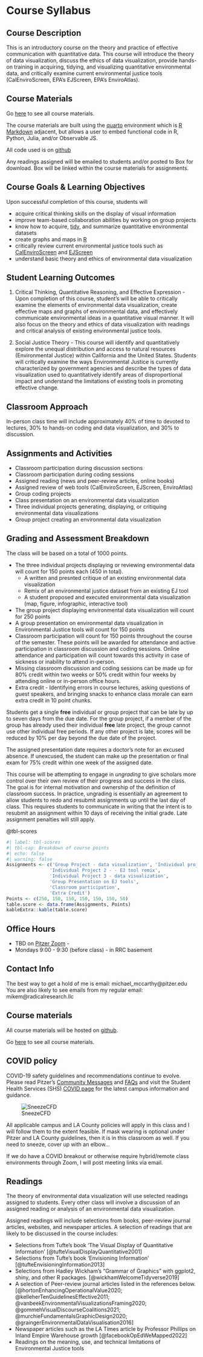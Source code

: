 # Course Syllabus {#sec-appendix-syllabus}

## Course Description

This is an introductory course on the theory and practice of effective communication with quantitative data. This course will introduce the theory of data visualization, discuss the ethics of data visualization, provide hands-on training in acquiring, tidying, and visualizing quantitative environmental data, and critically examine current environmental justice tools (CalEnviroScreen, EPA's EJScreen, EPA's EnviroAtlas).

## Course Materials

Go [here](https://mikem-radicalresearch.quarto.pub/environmental-data-visualization/) to see all course materials.

The course materials are built using the [quarto](https://quarto.org/docs/guide) environment which is [R Markdown](https://rmarkdown.rstudio.com/) adjacent, but allows a user to embed functional code in R, Python, Julia, and/or Observable JS.

All code used is on [github](https://github.com/RadicalResearchLLC/EnviroDataVis)

Any readings assigned will be emailed to students and/or posted to Box for download. Box will be linked within the course materials for assignments.

## Course Goals & Learning Objectives

Upon successful completion of this course, students will

-   acquire critical thinking skills on the display of visual information
-   improve team-based collaboration abilities by working on group projects
-   know how to acquire, [tidy](https://www.tidyverse.org/), and summarize quantitative environmental datasets
-   create graphs and maps in [R](https://cran.r-project.org/)
-   critically review current environmental justice tools such as [CalEnviroScreen](https://oehha.ca.gov/calenviroscreen/report/calenviroscreen-40) and [EJScreen](https://www.epa.gov/ejscreen)
-   understand basic theory and ethics of environmental data visualization

## Student Learning Outcomes

1.  Critical Thinking, Quantitative Reasoning, and Effective Expression - Upon completion of this course, student's will be able to critically examine the elements of environmental data visualization, create effective maps and graphs of environmental data, and effectively communicate environmental ideas in a quantitative visual manner. It will also focus on the theory and ethics of data visualization with readings and critical analysis of existing environmental justice tools.

2.  Social Justice Theory - This course will identify and quantitatively explore the unequal distribution and access to natural resources (Environmental Justice) within California and the United States. Students will critically examine the ways Environmental Justice is currently characterized by government agencies and describe the types of data visualization used to quantitatively identify areas of disproportional impact and understand the limitations of existing tools in promoting effective change.

## Classroom Approach

In-person class time will include approximately 40% of time to devoted to lectures, 30% to hands-on coding and data visualization, and 30% to discussion.

## Assignments and Activities

-   Classroom participation during discussion sections
-   Classroom participation during coding sessions
-   Assigned reading (news and peer-review articles, online books)
-   Assigned review of web tools (CalEnviroScreen, EJScreen, EnviroAtlas)
-   Group coding projects
-   Class presentation on an environmental data visualization
-   Three individual projects generating, displaying, or critiquing environmental data visualizations
-   Group project creating an environmental data visualization

## Grading and Assessment Breakdown

The class will be based on a total of 1000 points.

-   The three individual projects displaying or reviewing environmental data will count for 150 points each (450 in total).
    -   A written and presnted critique of an existing environmental data visualization
    -   Remix of an environmental justice dataset from an existing EJ tool
    -   A student proposed and executed environmental data visualization (map, figure, infographic, interactive tool)
-   The group project displaying environmental data visualization will count for 250 points
-   A group presentation on environmental data visualization in Environmental Justice tools will count for 150 points
-   Classroom participation will count for 150 points throughout the course of the semester. These points will be awarded for attendance and active participation in classroom discussion and coding sessions. Online attendance and participation will count towards this activity in case of sickness or inability to attend in-person.
-   Missing classroom discussion and coding sessions can be made up for 80% credit within two weeks or 50% credit within four weeks by attending online or in-person office hours.
-   Extra credit - Identifying errors in course lectures, asking questions of guest speakers, and bringing snacks to enhance class morale can earn extra credit in 10 point chunks.

Students get a single **free** individual or group project that can be late by up to seven days from the due date. For the group project, if a member of the group has already used their individual **free** late project, the group cannot use other individual free periods. If any other project is late, scores will be reduced by 10% per day beyond the due date of the project.

The assigned presentation date requires a doctor's note for an excused absence. If unexcused, the student can make up the presentation or final exam for 75% credit within one week of the assigned date.

This course will be attempting to engage in *ungrading* to give scholars more control over their own review of their progress and success in the class. The goal is for internal motivation and ownership of the definition of classroom success. In practice, ungrading is essentially an agreement to allow students to redo and resubmit assignments up until the last day of class. This requires students to communicate in writing that the intent is to resubmit an assignment within 10 days of receiving the initial grade. Late assignment penalties will still apply.

@tbl-scores

```r
#| label: tbl-scores
#| tbl-cap: Breakdown of course points
#| echo: false
#| warning: false
Assignments <- c('Group Project - data visualization', 'Individual project 1 - written critique of existing visualization', 
                'Individual Project 2 - - EJ tool remix',
                'Individual Project 3 - data visualization',
                'Group Presentation on EJ tools',
                'Classroom participation',
                'Extra Credit')
Points <- c(250, 150, 150, 150, 150, 150, 50)
table.score <- data.frame(Assignments, Points)
kableExtra::kable(table.score)
```

## Office Hours

-   TBD on [Pitzer Zoom](https://pitzer.zoom.us/j/2600893680) -
-   Mondays 9:00 - 9:30 (before class) - in RRC basement

## Contact Info

The best way to get a hold of me is email: michael_mccarthy\@pitzer.edu You are also likely to see emails from my regular email: mikem\@radicalresearch.llc

## Course materials

All course materials will be hosted on [github](https://github.com/RadicalResearchLLC/EnviroDataVis).

Go [here](https://mikem-radicalresearch.quarto.pub/environmental-data-visualization/) to see all course materials.

## COVID policy

COVID-19 safety guidelines and recommendations continue to evolve. Please read Pitzer's [Community Messages](https://www.pitzer.edu/pathway-forward/category/community-messages/) and [FAQs](https://www.pitzer.edu/pathway-forward/frequently-asked-questions/faqs/) and visit the Student Health Services (SHS) [COVID page](https://services.claremont.edu/covid/) for the latest campus information and guidance.

![SneezeCFD](images/COVID_mask.png)

All applicable campus and LA County policies will apply in this class and I will follow them to the extent feasible. If mask wearing is optional under Pitzer and LA County guidelines, then it is in this classroom as well. If you need to sneeze, cover up with an elbow...

If we do have a COVID breakout or otherwise require hybrid/remote class environments through Zoom, I will post meeting links via email.

## Readings

The theory of environmental data visualization will use selected readings assigned to students. Every other class will involve a discussion of an assigned reading or analysis of an environmental data visualization.

Assigned readings will include selections from books, peer-review journal articles, websites, and newspaper articles. A selection of readings that are likely to be discussed in the course includes:

-   Selections from Tufte's book 'The Visual Display of Quantitative Information' [@tufteVisualDisplayQuantitative2001]
-   Selections from Tufte's book 'Envisioning Information' [@tufteEnvisioningInformation2013]
-   Selections from Hadley Wickham's "Grammar of Graphics" with ggplot2, shiny, and other R packages. [@wickhamWelcomeTidyverse2019]
-   A selection of Peer-review journal articles listed in the references below. [@hortonEnhancingOperationalValue2020; @kelleherTenGuidelinesEffective2011; @vanbeekEnvironmentalVisualizationsFraming2020; @gommehVisualDiscourseCoalitions2021; @murchieFundamentalsGraphicDesign2020; @graingerEnvironmentalDataVisualisation2016]
-   Newspaper articles such as the LA Times article by Professor Phillips on Inland Empire Warehouse growth [@facebookOpEdWeMapped2022]
-   Readings on the meaning, use, and technical limitations of Environmental Justice tools
